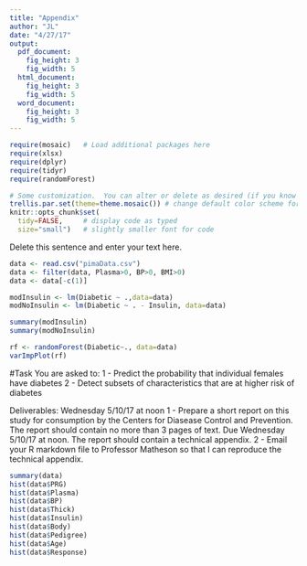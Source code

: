 ```yaml
---
title: "Appendix"
author: "JL"
date: "4/27/17"
output: 
  pdf_document:
    fig_height: 3
    fig_width: 5
  html_document:
    fig_height: 3
    fig_width: 5
  word_document:
    fig_height: 3
    fig_width: 5
---
```


```r
require(mosaic)   # Load additional packages here 
require(xlsx)
require(dplyr)
require(tidyr)
require(randomForest)

# Some customization.  You can alter or delete as desired (if you know what you are doing).
trellis.par.set(theme=theme.mosaic()) # change default color scheme for lattice
knitr::opts_chunk$set(
  tidy=FALSE,     # display code as typed
  size="small")   # slightly smaller font for code
```

Delete this sentence and enter your text here.
```r
data <- read.csv("pimaData.csv")
data <- filter(data, Plasma>0, BP>0, BMI>0)
data <- data[-c(1)]
```

```r
modInsulin <- lm(Diabetic ~ .,data=data)
modNoInsulin <- lm(Diabetic ~ . - Insulin, data=data)

summary(modInsulin)
summary(modNoInsulin)
```

```r
rf <- randomForest(Diabetic~., data=data)
varImpPlot(rf)
```

#Task
You are asked to:
1 - Predict the probability that individual females have diabetes
2 - Detect subsets of characteristics that are at higher risk of diabetes

Deliverables: Wednesday 5/10/17 at noon
1 - Prepare a short report on this study for consumption by the Centers for Diasease Control and Prevention.  The report should contain no more than 3 pages of text. Due Wednesday 5/10/17 at noon. The report should contain a technical appendix.
2 - Email your R markdown file to Professor Matheson so that I can reproduce the technical appendix.

```r
summary(data)
hist(data$PRG)
hist(data$Plasma)
hist(data$BP)
hist(data$Thick)
hist(data$Insulin)
hist(data$Body)
hist(data$Pedigree)
hist(data$Age)
hist(data$Response)
```

